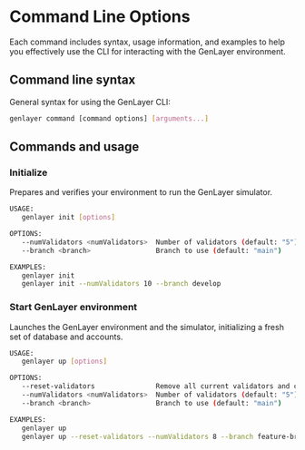 # Command Line Options

Each command includes syntax, usage information, and examples to help you effectively use the CLI for interacting with the GenLayer environment.

## Command line syntax

General syntax for using the GenLayer CLI:

```bash
genlayer command [command options] [arguments...]
```

## Commands and usage

### Initialize

Prepares and verifies your environment to run the GenLayer simulator.

```bash
USAGE:
   genlayer init [options]

OPTIONS:
   --numValidators <numValidators>  Number of validators (default: "5")
   --branch <branch>                Branch to use (default: "main")

EXAMPLES:
   genlayer init
   genlayer init --numValidators 10 --branch develop
```

### Start GenLayer environment

Launches the GenLayer environment and the simulator, initializing a fresh set of database and accounts.

```bash
USAGE:
   genlayer up [options]

OPTIONS:
   --reset-validators               Remove all current validators and create new random ones (default: false)
   --numValidators <numValidators>  Number of validators (default: "5")
   --branch <branch>                Branch to use (default: "main")

EXAMPLES:
   genlayer up
   genlayer up --reset-validators --numValidators 8 --branch feature-branch
```

